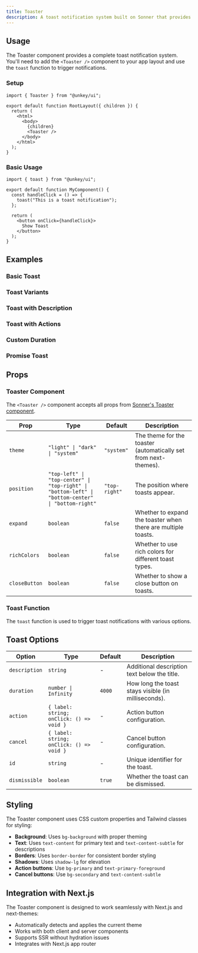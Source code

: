 ```yaml
---
title: Toaster
description: A toast notification system built on Sonner that provides customizable toast messages with themes, actions, and promise support.
---
```


## Usage

The Toaster component provides a complete toast notification system. You'll need to add the `<Toaster />` component to your app layout and use the `toast` function to trigger notifications.

### Setup

```tsx
import { Toaster } from "@unkey/ui";

export default function RootLayout({ children }) {
  return (
    <html>
      <body>
        {children}
        <Toaster />
      </body>
    </html>
  );
}
```

### Basic Usage

```tsx
import { toast } from "@unkey/ui";

export default function MyComponent() {
  const handleClick = () => {
    toast("This is a toast notification");
  };

  return (
    <button onClick={handleClick}>
      Show Toast
    </button>
  );
}
```

## Examples

### Basic Toast
<BasicToast />

### Toast Variants
<ToastVariants />

### Toast with Description
<ToastWithDescription />

### Toast with Actions
<ToastWithActions />

### Custom Duration
<ToastWithCustomDuration />

### Promise Toast
<ToastWithPromise />

## Props

### Toaster Component

The `<Toaster />` component accepts all props from [Sonner's Toaster component](https://sonner.emilkowal.ski/toaster).

| Prop         | Type                                                                                   | Default       | Description                                                      |
|--------------|----------------------------------------------------------------------------------------|---------------|------------------------------------------------------------------|
| `theme`      | `"light" \| "dark" \| "system"`                                                        | `"system"`    | The theme for the toaster (automatically set from next-themes). |
| `position`   | `"top-left" \| "top-center" \| "top-right" \| "bottom-left" \| "bottom-center" \| "bottom-right"` | `"top-right"` | The position where toasts appear.                                |
| `expand`     | `boolean`                                                                              | `false`       | Whether to expand the toaster when there are multiple toasts.   |
| `richColors` | `boolean`                                                                              | `false`       | Whether to use rich colors for different toast types.            |
| `closeButton`| `boolean`                                                                              | `false`       | Whether to show a close button on toasts.                       |

### Toast Function

The `toast` function is used to trigger toast notifications with various options.

## Toast Options

| Option | Type | Default | Description |
|--------|------|---------|-------------|
| `description` | `string` | - | Additional description text below the title. |
| `duration` | `number \| Infinity` | `4000` | How long the toast stays visible (in milliseconds). |
| `action` | `{ label: string; onClick: () => void }` | - | Action button configuration. |
| `cancel` | `{ label: string; onClick: () => void }` | - | Cancel button configuration. |
| `id` | `string` | - | Unique identifier for the toast. |
| `dismissible` | `boolean` | `true` | Whether the toast can be dismissed. |

## Styling

The Toaster component uses CSS custom properties and Tailwind classes for styling:

- **Background**: Uses `bg-background` with proper theming
- **Text**: Uses `text-content` for primary text and `text-content-subtle` for descriptions
- **Borders**: Uses `border-border` for consistent border styling
- **Shadows**: Uses `shadow-lg` for elevation
- **Action buttons**: Use `bg-primary` and `text-primary-foreground`
- **Cancel buttons**: Use `bg-secondary` and `text-content-subtle`


## Integration with Next.js

The Toaster component is designed to work seamlessly with Next.js and next-themes:

- Automatically detects and applies the current theme
- Works with both client and server components
- Supports SSR without hydration issues
- Integrates with Next.js app router 